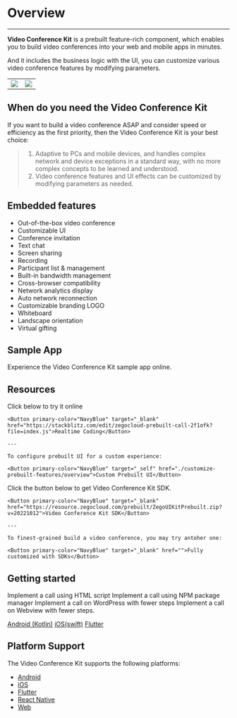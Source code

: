 # Overview

- - -


**Video Conference Kit** is a prebuilt feature-rich component, which enables you to build video conferences into your web and mobile apps in minutes.

And it includes the business logic with the UI, you can customize various video conference features by modifying parameters.

|||
|--|--|
|<Frame width="512" height="auto" caption=""><img src="https://storage.zego.im/sdk-doc/Pics/Prebuilt_Web/groupCall_p.jpg" /></Frame>|<Frame width="180" height="auto" caption=""><img src="https://storage.zego.im/sdk-doc/Pics/Prebuilt_Web/groupCall_m.png" /></Frame>|





## When do you need the Video Conference Kit


If you want to build a video conference ASAP and consider speed or efficiency as the first priority, then the Video Conference Kit is your best choice: 
> 1. Adaptive to PCs and mobile devices, and handles complex network and device exceptions in a standard way, with no more complex concepts to be learned and understood.
> 2. Video conference features and UI effects can be customized by modifying parameters as needed.

## Embedded features 

* Out-of-the-box video conference
* Customizable UI
* Conference invitation
* Text chat
* Screen sharing
* Recording
* Participant list & management
* Built-in bandwidth management
* Cross-browser compatibility
* Network analytics display
* Auto network reconnection
* Customizable branding LOGO
* Whiteboard
* Landscape orientation
* Virtual gifting

## Sample App

<CardGroup cols={2}>
<Card title="Online" href="https://zegocloud.github.io/zego_uikit_prebuilt_web/video_conference/index.html?roomID=ROAvj&role=Host&userID=53070323&lang=en"  target="_blank">
  Experience the Video Conference Kit sample app online.
</Card>
</CardGroup>

## Resources

<CardGroup cols={2}>
  <Card title="I want to code online and check it in action:">
    Click below to try it online

    <Button primary-color="NavyBlue" target="_blank" href="https://stackblitz.com/edit/zegocloud-prebuilt-call-2f1ofk?file=index.js">Realtime Coding</Button>

    ---
	
    To configure prebuilt UI for a custom experience:

	<Button primary-color="NavyBlue" target="_self" href="./customize-prebuilt-features/overview">Custom Prebuilt UI</Button>
  </Card>
  <Card title="I want to try a live demo:">
    Click the button below to get Video Conference Kit SDK.

    <Button primary-color="NavyBlue" target="_blank" href="https://resource.zegocloud.com/prebuilt/ZegoUIKitPrebuilt.zip?v=20221012">Video Conference Kit SDK</Button>

    ---
	
    To finest-grained build a video conference, you may try antoher one:

    <Button primary-color="NavyBlue" target="_blank" href="">Fully customized with SDKs</Button>
  </Card>
</CardGroup>

## Getting started

<CardGroup cols={2}>
  <Card title="Using HTML script (JQuery, PHP, JSP)" href="./02-Quick start/01-Using HTML script.mdx">
  Implement a call using HTML script
</Card>
<Card title="Using NPM package manager (React, Vue, Angular)" href="./02-Quick start/02-Using NPM package manager.mdx">
  Implement a call using NPM package manager
</Card>
<Card title="Using WordPress" href="./02-Quick start/03-Using WordPress.mdx">
  Implement a call on WordPress with fewer steps
</Card>
<Card title="Using WebView" href="https://www.zegocloud.com/blog/use-webrtc-to-build-android-and-ios-app">
  Implement a call on Webview with fewer steps.

  [Android (Kotlin)](https://www.zegocloud.com/blog/webrtc-android)
  [iOS(swift)](https://www.zegocloud.com/blog/webrtc-ios)
  [Flutter](https://www.zegocloud.com/blog/flutter-webrtc)
</Card>
</CardGroup>

## Platform Support

The Video Conference Kit supports the following platforms:

- [Android](https://www.zegocloud.com/docs/uikit/video-conference-kit-android/overview)
- [iOS](https://www.zegocloud.com/docs/uikit/video-conference-kit-ios/overview)
- [Flutter](https://www.zegocloud.com/docs/uikit/video-conference-kit-flutter/overview)
- [React Native](https://www.zegocloud.com/docs/uikit/video-conference-kit-rn/overview)
- [Web](https://www.zegocloud.com/docs/uikit/video-conference-kit-web/overview)